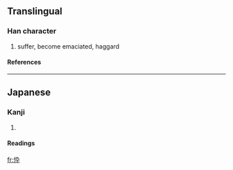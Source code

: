 {{see|悴}}

==Translingual==
===Han character===
{{Han char|rn=61|rad=心|as=04|sn=7|four=|canj=心大弓十 (PKNJ)}}
# suffer, become emaciated, haggard
====References====
{{Han ref|kx=0378.120|dkj=10381|dj=0706.120|hdz=42277.150|uh=5FF0|ud=24560}}
----
==Japanese==
===Kanji===
{{ja-kanji|grade=|rs=心04}}
# {{defn|Japanese}} 
====Readings====
{{ja-readings|on=[[すい]] (sui)|kun=[[せがれ]] (segare)}}

[[fr:忰]]